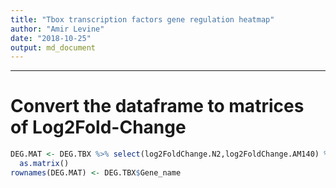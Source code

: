 ---
title: "Tbox transcription factors gene regulation heatmap"
author: "Amir Levine"
date: "2018-10-25"
output: md_document
---
<!-- Load packages and datasets. -->
<!-- ```{r} -->
<!-- if (!require(tidyverse)) {install.packages("tidyverse"); library(tidyverse)} -->
<!-- #if (!require(dendextend)) {install.packages("dendextend"); library("dendextend")} -->
<!-- #if (!require(ComplexHeatmap)) {biocLite("ComplexHeatmap"); library("ComplexHeatmap")} -->
<!-- if (!require(gplots)) {biocLite("gplots"); library("gplots")} -->
<!-- if (!require(viridis)) {biocLite("viridis"); library("viridis")} -->

<!-- load("data/geneExpression.rdata") -->
<!-- load("experiments/2018-07-11-tbx-motifs/data/Tbox-anc1-reg-enriched.Rdata") -->
<!-- ``` -->

<!-- # Data Pre-Processing -->
<!-- ```{r} -->
<!-- # Separate AM140 and N2 data. -->
<!-- # Separate data that may be relevant for clustering. -->
<!-- AM <- BOTH %>% select(Gene_stable_ID,Gene_name,strain,baseMean,log2FoldChange, -->
<!--                 lfcSE, stat,pvalue,padj) %>% filter(strain == "AM140") -->
<!-- NT <- BOTH %>% select(Gene_stable_ID,Gene_name,strain,baseMean,log2FoldChange, -->
<!--                 lfcSE, stat,pvalue,padj) %>% filter(strain == "N2") -->
<!-- AM.NT <- full_join(NT,AM,by = c('Gene_stable_ID','Gene_name'), suffix = c(".N2",".AM140")) -->

<!-- # Create p-values matrix -->
<!-- # Obtain the *p*-values of motifs per sequence. -->
<!-- # * Rows correspond to the different input sequences and the columns correspond to motifs. -->
<!-- # * `sequence.nobg` contains the raw affinity scores. -->
<!-- # * `sequence.bg` contains the corresponding P-values. -->

<!-- pvals.dn.mat <- res.dn$sequence.bg -->

<!-- # Rename the column names to be the T-box protein names. -->
<!-- colnames(pvals.dn.mat) <- c("TBX33","TBX38","TBX39","TBX40","TBX43") -->

<!-- # Covert the *p*-values matrix to a tibble to merge with the previous data-object. -->
<!-- pvals.dn <- as.tibble(pvals.dn.mat) -->
<!-- pvals.dn <- mutate(pvals.dn, Gene_stable_ID = rownames((pvals.dn.mat))) -->

<!-- # Combine the TBX binding-sties p-values with the previous data-object. -->
<!-- DEG.TBX <- inner_join(AM.NT, pvals.dn, by='Gene_stable_ID') -->
<!-- ``` -->

<!-- # Convert the dataframes to matrices of TBX p-values -->
<!-- ```{r} -->
<!-- # TBX binding motifs Matrix -->
<!-- DEG.TBX.MAT <- DEG.TBX %>%  -->
<!--   select("TBX33","TBX38","TBX39","TBX40","TBX43") %>% -->
<!--   as.matrix() -->
<!-- rownames(DEG.TBX.MAT) <- DEG.TBX$Gene_name -->
<!-- # Scaling???!?? -->
<!-- ``` -->

<!-- # Convert the TBX p-values matrix to binary -->
<!-- ```{r} -->
<!-- # Change *p*-value to boolean. TRUE is statistically significant (*p*-value < 0.05). -->
<!-- DEG.TBX.MAT.BOOL <- (DEG.TBX.MAT < 0.1) -->

<!-- # Index of amount of T-box transcription factors binding motif -->
<!-- TBXTFBM <- rowSums(DEG.TBX.MAT.BOOL*1)  -->

<!-- # Filter genes w/o T-box transcription factors binding motifs from the Boolean matrix -->
<!-- DEG.TBX.MAT.BOOL <- DEG.TBX.MAT.BOOL[TBXTFBM != 0,] -->

<!-- # Filter genes w/o T-box transcription factors binding motifs from the p-values matrix -->
<!-- DEG.TBX.MAT <- DEG.TBX.MAT[TBXTFBM != 0,] -->
<!-- ``` -->


----

# Convert the dataframe to matrices of Log2Fold-Change
```{r}
DEG.MAT <- DEG.TBX %>% select(log2FoldChange.N2,log2FoldChange.AM140) %>%
  as.matrix()
rownames(DEG.MAT) <- DEG.TBX$Gene_name
```

